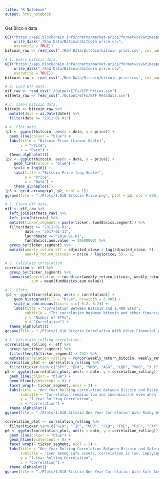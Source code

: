 ```yaml
---
title: "R Notebook"
output: html_notebook
---
```


Get Bitcoin data
```r
GET("https://api.blockchain.info/charts/market-price?format=csv&timespan=all", 
    write_disk("./Raw Data/Bitcoin/bitcoin price.csv", 
    overwrite = TRUE))
bitcoin_raw <- read_csv("./Raw Data/Bitcoin/bitcoin price.csv", col_names = c("date", "price"))
```



```r

# 1. Query bitcoin data. 
GET("https://api.blockchain.info/charts/market-price?format=csv&timespan=all", 
    write_disk("./Raw Data/Bitcoin/bitcoin price.csv", 
    overwrite = TRUE))
bitcoin_raw <- read_csv("./Raw Data/Bitcoin/bitcoin price.csv", col_names = c("date", "price"))

# 2. Load ETF data. 
etf_raw <- read_csv("./Output/ETFs/ETF Prices.csv")
etfmeta_raw <- read_csv("./Output/ETFs/ETF Metadata.csv")

# 3. Clean bitcoin data. 
bitcoin <- bitcoin_raw %>% 
  mutate(date = as.Date(date)) %>% 
  filter(date >= "2011-01-01")
  
# 4. Plot data. 
(p1 <- ggplot(bitcoin, aes(x = date, y = price)) + 
  geom_line(colour = "blue") + 
  labs(title = "Bitcoin Price (Linear Scale)", 
       y = "Price", 
       x = "Date") + 
  theme_alphaplot())
(p2 <- ggplot(bitcoin, aes(x = date, y = price)) + 
    geom_line(colour = "blue") + 
    scale_y_log10() + 
    labs(title = "Bitcoin Price (Log Scale)", 
         y = "Price", 
         x = "Date") + 
    theme_alphaplot())
(p3 <- grid.arrange(p1, p2, ncol = 1))
ggsave(file = "./Plots/1.018 Bitcoin Price.png", plot = p3, dpi = 300, width = 8, height = 8)

# 5. Clean ETF data. 
etf <- etf_raw %>% 
  left_join(etfmeta_raw) %>% 
  left_join(bitcoin) %>% 
  mutate(ticker_segment = paste(ticker, fundBasics.segment)) %>% 
  filter(date >= "2011-01-01", 
         date <= "2017-01-31", 
         launchDate <= "2016-01-01", 
         fundBasics.aum.value >= 10000000) %>% 
  group_by(ticker_segment) %>% 
  mutate(weekly_return_etf = adjusted_close / lag(adjusted_close, 5) - 1, 
         weekly_return_bitcoin = price / lag(price, 5) - 1)

# 6. Calculate correlation. 
correlation <- etf %>%  
  group_by(ticker_segment) %>% 
  summarise(correlation = round(cor(weekly_return_bitcoin, weekly_return_etf, use = "pairwise.complete.obs"), 4), 
            aum = mean(fundBasics.aum.value))

# 7. Plots. 
(p4 <- ggplot(correlation, aes(x = correlation)) + 
    geom_histogram(fill = "blue", binwidth = 0.005) + 
    scale_x_continuous(limits = c(-0.2, 0.2)) + 
    labs(title = "Correlation Between Bitcoin and 1,400 ETFs", 
         subtitle = "The correlation between bitcoin and other financial assets is extremely low. Most between -0.1 and +0.1.", 
         y = "Number of ETFs", 
         x = "Correlation") + 
  theme_alphaplot())
ggsave(file = "./Plots/1.018 Bitcoin Correlation With Other Financial Assets.png", plot = p4, dpi = 300, width = 8, height = 5)

# 8. Calculate rolling correlation. 
correlation_rolling <- etf %>% 
  group_by(ticker_segment) %>% 
  filter(length(ticker_segment) > 252) %>% 
  mutate(correlation_rolling = runCor(weekly_return_bitcoin, weekly_return_etf, 252))
correlation_plot <- correlation_rolling %>% 
  filter(ticker %in% c("SPY", "EFA", "VWO", "AGG", "LQD", "VNQ", "XLF", "XLE"))
p5 <- ggplot(correlation_plot, aes(x = date, y = correlation_rolling)) + 
  geom_line(colour = "blue") + 
  geom_hline(yintercept = 0) + 
  facet_wrap(~ ticker_segment, ncol = 2) + 
  labs(title = "One Year Rolling Correlation Between Bitcoin and Risky Assets", 
       subtitle = "Correlation remains low and inconsistant even when looking at the one-year rolling correlation.", 
       y = "1-Year Rolling Correlation", 
       x = "Correlation") + 
  theme_alphaplot()
ggsave(file = "./Plots/1.018 Bitcoin One Year Correlation With Risky Assets.png", plot = p5, dpi = 300, width = 8, height = 8)

correlation_plot <- correlation_rolling %>% 
  filter(ticker %in% c("GLD", "TIP", "UUP", "FXB", "FXE", "FXF", "FXY", "CEW", "CYB", "IEF"))
p6 <- ggplot(correlation_plot, aes(x = date, y = correlation_rolling)) + 
  geom_line(colour = "blue") + 
  geom_hline(yintercept = 0) + 
  facet_wrap(~ ticker_segment, ncol = 2) + 
  labs(title = "One Year Rolling Correlation Between Bitcoin and Safe Assets", 
       subtitle = "Even among safe assets, correlation is low, implying that bitcoin isn't affected by many macroeconomic factors.", 
       y = "1-Year Rolling Correlation", 
       x = "Correlation") + 
  theme_alphaplot()
ggsave(file = "./Plots/1.018 Bitcoin One Year Correlation With Safe Assets.png", plot = p6, dpi = 300, width = 8, height = 8)



```

